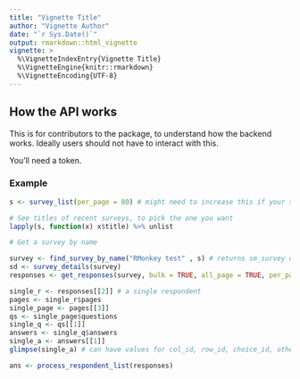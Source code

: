```yaml
---
title: "Vignette Title"
author: "Vignette Author"
date: "`r Sys.Date()`"
output: rmarkdown::html_vignette
vignette: >
  %\VignetteIndexEntry{Vignette Title}
  %\VignetteEngine{knitr::rmarkdown}
  %\VignetteEncoding{UTF-8}
---
```


## How the API works

This is for contributors to the package, to understand how the backend works.  Ideally users should not have to interact with this.

You'll need a token.

### Example

```r
s <- survey_list(per_page = 80) # might need to increase this if your survey is really old 

# See titles of recent surveys, to pick the one you want
lapply(s, function(x) x$title) %>% unlist

# Get a survey by name

survey <- find_survey_by_name("RMonkey test" , s) # returns sm_survey object
sd <- survey_details(survey)
responses <- get_responses(survey, bulk = TRUE, all_page = TRUE, per_page = 100) # a list of responses

single_r <- responses[[2]] # a single respondent
pages <- single_r$pages
single_page <- pages[[3]]
qs <- single_page$questions
single_q <- qs[[1]]
answers <- single_q$answers
single_a <- answers[[1]]
glimpse(single_a) # can have values for col_id, row_id, choice_id, other_id, and text

ans <- process_respondent_list(responses)


```

